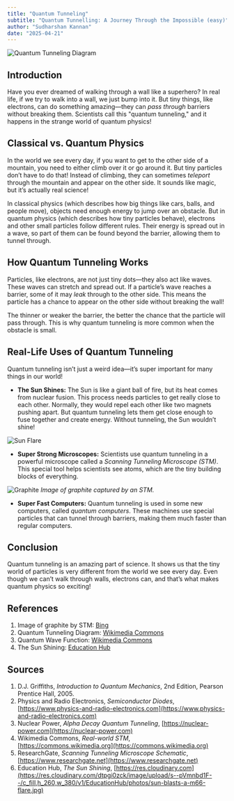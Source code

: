 ```yaml
---
title: "Quantum Tunneling"
subtitle: "Quantum Tunnelling: A Journey Through the Impossible (easy)"
author: "Sudharshan Kannan"
date: "2025-04-21"
---
```


![Quantum Tunneling Diagram](https://upload.wikimedia.org/wikipedia/commons/4/48/E14-V20-B1.gif)

## Introduction

Have you ever dreamed of walking through a wall like a superhero? In real life, if we try to walk into a wall, we just bump into it. But tiny things, like electrons, can do something amazing—they can _pass through_ barriers without breaking them. Scientists call this "quantum tunneling," and it happens in the strange world of quantum physics!

## Classical vs. Quantum Physics

In the world we see every day, if you want to get to the other side of a mountain, you need to either climb over it or go around it. But tiny particles don’t have to do that! Instead of climbing, they can sometimes _teleport_ through the mountain and appear on the other side. It sounds like magic, but it’s actually real science!

In classical physics (which describes how big things like cars, balls, and people move), objects need enough energy to jump over an obstacle. But in quantum physics (which describes how tiny particles behave), electrons and other small particles follow different rules. Their energy is spread out in a wave, so part of them can be found beyond the barrier, allowing them to tunnel through.

## How Quantum Tunneling Works

Particles, like electrons, are not just tiny dots—they also act like waves. These waves can stretch and spread out. If a particle’s wave reaches a barrier, some of it may _leak_ through to the other side. This means the particle has a chance to appear on the other side without breaking the wall!

The thinner or weaker the barrier, the better the chance that the particle will pass through. This is why quantum tunneling is more common when the obstacle is small.

## Real-Life Uses of Quantum Tunneling

Quantum tunneling isn’t just a weird idea—it’s super important for many things in our world!

- **The Sun Shines:** The Sun is like a giant ball of fire, but its heat comes from nuclear fusion. This process needs particles to get really close to each other. Normally, they would repel each other like two magnets pushing apart. But quantum tunneling lets them get close enough to fuse together and create energy. Without tunneling, the Sun wouldn’t shine!

![Sun Flare](https://res.cloudinary.com/dtpgi0zck/image/upload/s--pVmnbd1F--/c_fill,h_260,w_380/v1/EducationHub/photos/sun-blasts-a-m66-flare.jpg)

- **Super Strong Microscopes:** Scientists use quantum tunneling in a powerful microscope called a _Scanning Tunneling Microscope (STM)_. This special tool helps scientists see atoms, which are the tiny building blocks of everything.

![Graphite](https://th.bing.com/th/id/OIP.7u4y4L_4EZiZY_qKOSIO5QHaEs?w=265&h=180&c=7&r=0&o=5&dpr=1.3&pid=1.7)
_Image of graphite captured by an STM._

- **Super Fast Computers:** Quantum tunneling is used in some new computers, called _quantum computers_. These machines use special particles that can tunnel through barriers, making them much faster than regular computers.

## Conclusion

Quantum tunneling is an amazing part of science. It shows us that the tiny world of particles is very different from the world we see every day. Even though we can’t walk through walls, electrons can, and that’s what makes quantum physics so exciting!

## References

1. Image of graphite by STM: [Bing](https://th.bing.com/th/id/OIP.7u4y4L_4EZiZY_qKOSIO5QHaEs?w=265&h=180&c=7&r=0&o=5&dpr=1.3&pid=1.7)
2. Quantum Tunneling Diagram: [Wikimedia Commons](https://upload.wikimedia.org/wikipedia/commons/4/48/E14-V20-B1.gif)
3. Quantum Wave Function: [Wikimedia Commons](https://upload.wikimedia.org/wikipedia/commons/0/00/TunnelEffektPotential.gif)
4. The Sun Shining: [Education Hub](https://res.cloudinary.com/dtpgi0zck/image/upload/s--pVmnbd1F--/c_fill,h_260,w_380/v1/EducationHub/photos/sun-blasts-a-m66-flare.jpg)

## Sources

1. D.J. Griffiths, _Introduction to Quantum Mechanics_, 2nd Edition, Pearson Prentice Hall, 2005.
2. Physics and Radio Electronics, _Semiconductor Diodes_, [https://www.physics-and-radio-electronics.com](https://www.physics-and-radio-electronics.com)
3. Nuclear Power, _Alpha Decay Quantum Tunneling_, [https://nuclear-power.com](https://nuclear-power.com)
4. Wikimedia Commons, _Real-world STM_, [https://commons.wikimedia.org](https://commons.wikimedia.org)
5. ResearchGate, _Scanning Tunneling Microscope Schematic_, [https://www.researchgate.net](https://www.researchgate.net)
6. Education Hub, _The Sun Shining_, [https://res.cloudinary.com](https://res.cloudinary.com/dtpgi0zck/image/upload/s--pVmnbd1F--/c_fill,h_260,w_380/v1/EducationHub/photos/sun-blasts-a-m66-flare.jpg)
